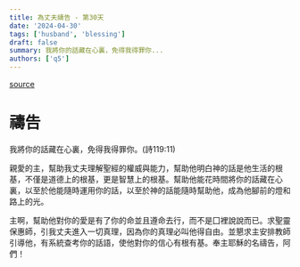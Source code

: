 ```yaml
---
title: 為丈夫禱告 - 第30天
date: '2024-04-30'
tags: ['husband', 'blessing']
draft: false
summary: 我將你的話藏在心裏，免得我得罪你...
authors: ['q5']
---
```


[source](https://q5help.me/faith/Prayforhusband31days.jsp)

# 禱告

我將你的話藏在心裏，免得我得罪你。(詩119:11)

親愛的主，幫助我丈夫理解聖經的權威與能力，幫助他明白神的話是他生活的根基，不僅是道德上的根基，更是智慧上的根基。幫助他能花時間將你的話藏在心裏，以至於他能隨時運用你的話，以至於神的話能隨時幫助他，成為他腳前的燈和路上的光。

主啊，幫助他對你的愛是有了你的命並且遵命去行，而不是囗裡說說而已。求聖靈保惠師，引我丈夫進入一切真理，因為你的真理必叫他得自由。並懇求主安排教師引導他，有系統查考你的話語，使他對你的信心有根有基。奉主耶穌的名禱告，阿們！
